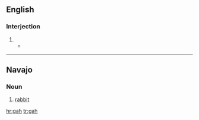 ==English==

===Interjection===
{{en-interjection}}

# {{non-gloss definition|Used to express [[exasperation]] or [[annoyance]]}}
#*{{quote-news|year=2009|date=January 20|author=Alison Godfrey|title=Coles, Woolworths and IGA workers vent about customers on Facebook|work=Herald Sun|quotee=Bronwyn Lovejoy|url=http://www.news.com.au//heraldsun/story/0,21985,24937069-661,00.html
|passage=“And stop calling it soccerball! '''gah'''! do any of the tickets say soccerball? no!“”}}

----

==Navajo==
{{wikipedia|lang=nv}}
===Noun===
{{infl|nv|noun}}

# [[rabbit]]

[[hr:gah]]
[[tr:gah]]
